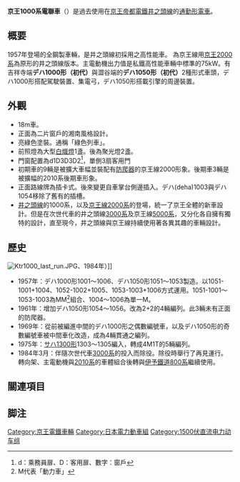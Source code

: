 {{noteTA
|1=zh:電聯車;zh-hans:电力动车组;zh-hk:電力動車組;zh-tw:電聯車;
|2=zh-hans:动车组;zh-hk:動車組;zh-tw:列車組;
|3=zh-hans:改动;zh-hk:改動;zh-tw:變動;
|4=zh-hans:制动;zh-hk:制動;zh-tw:制軔;
|5=zh-hans:空气制动;zh-hk:空氣制動;zh-tw:氣軔;
|6=zh-hans:制动器;zh-hk:制動器;zh-tw:制軔器;
}}
{{鐵路車輛
|車輛名稱 =京王1000系電車
|公司色 = #dd0077
|圖像 = Ktr1000.JPG
|圖像說明 = 1000系（[[駒場東大前站|駒場東大前站]]-[[神泉站|神泉站]]間、1978年）
|輛數 = 
|列車編組 = 5輛編組(除役前)
|起動加速度 = 
|營運最高速度 = 
|設計最高速度 = 
|減速度（正常） = 
|減速度（緊急） = 
|載客量 = 
|編組長度 = 
|全長 = 18,000
|全闊 = 
|全高 = 
|編組總重量 = 
|車輛重量 = 
|軌距 = 1,067
|電化方式 = 
|輸出 = 
|主電動機 = TDK833/1-B  
|電動機輸出 = 75kW → 90kW（5輛化時）
|編組輸出 = 
|齒輪比 = 
|驅動裝置 = 
|控制裝置 = 
|制動方式 =
|保安裝置 = 
|製造商 = [[東急車輛製造|東急車輛製造]]
|製造年份 = 1957年
|投入服務日期 = 1957年
|備註 =兩種車形：デハ(deha)1000形・デハ1050形<br>[[轉向架|轉向架]]：TS-307、TS-307A
}}
'''京王1000系電聯車'''（{{jpn|j=京王1000系電車|hg=けいおう1000けいでんしゃ|rm=Keiō 1000 kei densha|f=y}}）是過去使用在[[京王電鐵|京王帝都電鐵]][[京王井之頭線|井之頭線]]的[[通勤型電聯車|通勤形電車]]。

== 概要 ==
1957年登場的全鋼製車輛，是井之頭線初採用之高性能車。 為京王線用[[京王2000系電車|京王2000系]]為原形的井之頭線版本。主電動機出力值是私鐵高性能車輛中標準的75kW。有吉祥寺端'''デハ1000形（初代）'''與澀谷端的'''デハ1050形（初代）'''2種形式車頭，デハ1000形搭配駕駛裝置、集電弓，デハ1050形搭載引擎的周邊裝置。

== 外觀 ==
* 18m車。
* 正面為二片窗戶的湘南風格設計。
* 亮綠色塗裝。通稱「綠色列車」。
* 前照燈為大型[[電燈泡|白熾燈]]1盞。後為聚光燈2盞。
* 門窗配置為d1D3D3D2<ref>d：乘務員扉、D：客用扉、數字：窗戶</ref>，單側3扇客用門
* 初期車的9輛是被擴大車幅並裝配有[[防爬器|防爬器]]的京王線2000形象。後期車3輛是被擴幅的2010系後期車形象。
* 正面路線牌為插卡式。後來變更自車掌台側邊插入。デハ(deha)1003與デハ1054移除了舊有的插槽。
* [[京王井之頭線|井之頭線]]的1000系，以及[[京王線|京王線]][[京王2000系電車|2000系]]的登場，統一了京王全體的新車設計。但是在次世代車的井之頭線[[京王3000系電車|3000系]]及京王線[[京王5000系電車|5000系]]，又分化各自擁有獨特的設計，直至現今，井之頭線與京王線持續使用著各異其趣的車輛設計。

== 歷史 ==
[[File:Ktr1000_last_run.JPG|thumb]]、1984年）]]
* 1957年：デハ1000形1001～1006、デハ1050形1051～1053製造。以1051-1001+1004、1052-1002+1005、1053-1003+1006方式運用。1051-1001～1053-1003為MM<ref>M代表「動力車」</ref>組合、1004～1006為單一M。
* 1961年：增加デハ1050形1054～1056。改為2+2的4輛編列。此3輛未有正面的防爬器。
* 1969年：從前被編進中間的デハ1000形之偶數編號車，以及デハ1050形的奇數編號車被中間車化改造，成為4輛貫通之編列。
* 1975年：[[京王1800系電車|サハ1300形]]1303～1305編入，轉成4M1T的5輛編列。
* 1984年3月：伴隨次世代車[[京王3000系電車|3000系]]的投入而除役。除役時舉行了再見運行。轉向架、主電動機與[[京王2000系電車|2010系]]的車體組合後轉與[[伊予鐵道|伊予鐵道]][[伊予鐵道800系電車|800系]]繼續使用。

== 關連項目 ==

==脚注==
{{Reflist}}
{{京王電鐵車輛}}
{{DEFAULTSORT:Keiou Class 1000}}
[[Category:京王電鐵車輛|Category:京王電鐵車輛]]
[[Category:日本電力動車組|Category:日本電力動車組]]
[[Category:1500伏直流电力动车组|Category:1500伏直流电力动车组]]